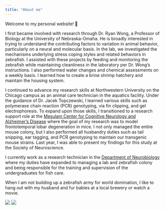 ```yaml
---
title: "About me"
---
```


Welcome to my personal website! 👋  

I first became involved with research through Dr. Ryan Wong, a Professor of Biology at the University of Nebraska-Omaha. He is broadly interested in trying to understand the contributing factors to variation in animal behavior, particularly on a neural and molecular basis. In the lab, we investigated the mechanisms underlying stress coping styles and related behaviors in zebrafish. I assisted with these projects by feeding and monitoring the zebrafish while maintaining cleanliness in the laboratory per Dr. Wong’s instructions. I also performed water changes and chemical assessments on a weekly basis. I learned how to create a brine shrimp hatchery and maintain the housing system.

I continued to advance my research skills at Northwestern University on the Chicago campus as an animal care technician in the aquatics facility. Under the guidance of Dr. Jacek Topczewski, I learned various skills such as polymerase chain reaction (PCR) genotyping, via fin clipping, and gel electrophoresis. To expand upon those skills, I transitioned to a research support role at the [Mesulam Center for Cognitive Neurology and Alzheimer’s Disease](https://www.brain.northwestern.edu/) where the goal of my  research was to model frontotemporal lobar degeneration in mice. I not only managed the entire mouse colony, but I also performed all husbandry duties such as tail snipping, ear tagging, and PCR genotyping to maintain our transgenic mouse strains. Last year, I was able to present my findings for this study at the Society of Neuroscience.

I currently work as a research technician in the [Department of Neurobiology](https://neurobiology.northwestern.edu/) where my duties have expanded to managing a lab and zebrafish colony and being responsible for the training and supervision of the undergraduates for fish care. 

When I am not building up a zebrafish army for world domination, I like to hang out with my husband and fur babies at a local brewery or watch a movie. 

![](images/meandhubby.jpg)
![](images/theboys.jpeg)